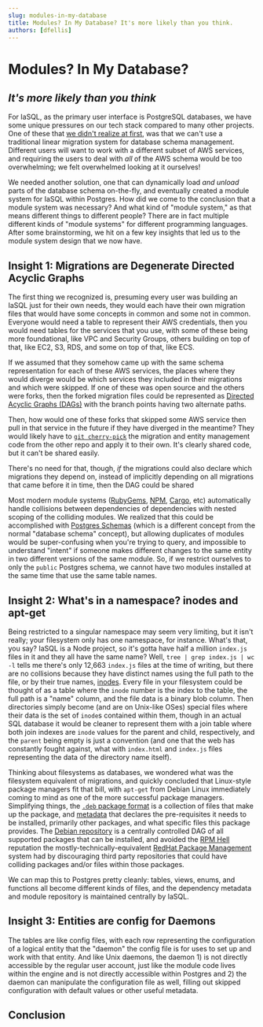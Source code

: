 ```yaml
---
slug: modules-in-my-database
title: Modules? In My Database? It's more likely than you think.
authors: [dfellis]
---
```


# Modules? In My Database?

## *It's more likely than you think*

For IaSQL, as the primary user interface is PostgreSQL databases, we have some unique pressures on our tech stack compared to many other projects. One of these that [we didn't realize at first](https://github.com/iasql/iasql/commit/8467bde2709d32cbe625c2fc2d1a312b5eefaf2d), was that we can't use a traditional linear migration system for database schema management. Different users will want to work with a different subset of AWS services, and requiring the users to deal with *all* of the AWS schema would be too overwhelming; we felt overwhelmed looking at it ourselves!

We needed another solution, one that can dynamically load *and unload* parts of the database schema on-the-fly, and eventually created a module system for IaSQL within Postgres. How did we come to the conclusion that a module system was necessary? And what kind of "module system," as that means different things to different people? There are in fact multiple different kinds of "module systems" for different programming languages. After some brainstorming, we hit on a few key insights that led us to the module system design that we now have.

## Insight 1: Migrations are Degenerate Directed Acyclic Graphs

The first thing we recognized is, presuming every user was building an IaSQL just for their own needs, they would each have their own migration files that would have some concepts in common and some not in common. Everyone would need a table to represent their AWS credentials, then you would need tables for the services that you use, with some of these being more foundational, like VPC and Security Groups, others building on top of that, like EC2, S3, RDS, and some on top of that, like ECS.

If we assumed that they somehow came up with the same schema representation for each of these AWS services, the places where they would diverge would be which services they included in their migrations and which were skipped. If one of these was open source and the others were forks, then the forked migration files could be represented as [Directed Acyclic Graphs (DAGs)](https://en.wikipedia.org/wiki/Directed_acyclic_graph) with the branch points having two alternate paths.

Then, how would one of these forks that skipped some AWS service then pull in that service in the future if they have diverged in the meantime? They would likely have to [`git cherry-pick`](https://git-scm.com/docs/git-cherry-pick) the migration and entity management code from the other repo and apply it to their own. It's clearly shared code, but it can't be shared easily.

There's no need for that, though, *if* the migrations could also declare which migrations they depend on, instead of implicitly depending on all migrations that came before it in time, then the DAG could be shared

Most modern module systems ([RubyGems](https://rubygems.org/), [NPM](https://www.npmjs.com/), [Cargo](https://crates.io/), etc) automatically handle collisions between dependencies of dependencies with nested scoping of the colliding modules. We realized that this could be accomplished with [Postgres Schemas](https://www.postgresql.org/docs/current/sql-createschema.html) (which is a different concept from the normal "database schema" concept), but allowing duplicates of modules would be super-confusing when you're trying to query, and impossible to understand "intent" if someone makes different changes to the same entity in two different versions of the same module. So, if we restrict ourselves to only the `public` Postgres schema, we cannot have two modules installed at the same time that use the same table names.

## Insight 2: What's in a namespace? inodes and apt-get

Being restricted to a singular namespace may seem very limiting, but it isn't really; your filesystem only has one namespace, for instance. What's that, you say? IaSQL is a Node project, so it's gotta have half a million `index.js` files in it and they all have the same name? Well, `tree | grep index.js | wc -l` tells me there's only 12,663 `index.js` files at the time of writing, but there are no collisions because they have distinct names using the full path to the file, or by their true names, [inodes](https://en.wikipedia.org/wiki/Inode). Every file in your filesystem could be thought of as a table where the `inode` number is the index to the table, the full path is a "name" column, and the file data is a binary blob column. Then directories simply become (and are on Unix-like OSes) special files where their data is the set of `inode`s contained within them, though in an actual SQL database it would be cleaner to represent them with a join table where both join indexes are `inode` values for the parent and child, respectively, and the `parent` being empty is just a convention (and one that the web has constantly fought against, what with `index.html` and `index.js` files representing the data of the directory name itself).

Thinking about filesystems as databases, we wondered what was the filesystem equivalent of migrations, and quickly concluded that Linux-style package managers fit that bill, with `apt-get` from Debian Linux immediately coming to mind as one of the more successful package managers. Simplifying things, the [`.deb` package format](https://en.wikipedia.org/wiki/Deb_%28file_format%29) is a collection of files that make up the package, and [metadata](https://en.wikipedia.org/wiki/Deb_%28file_format%29#Control_archive) that declares the pre-requisites it needs to be installed, primarily other packages, and what specific files this package provides. The [Debian repository](https://en.wikipedia.org/wiki/Debian#Repositories) is a centrally controlled DAG of all supported packages that can be installed, and avoided the [RPM Hell](https://en.wikipedia.org/wiki/Dependency_hell#Platform-specific) reputation the mostly-technically-equivalent [RedHat Package Management](https://en.wikipedia.org/wiki/RPM_Package_Manager) system had by discouraging third party repositories that could have colliding packages and/or files within those packages.

We can map this to Postgres pretty cleanly: tables, views, enums, and functions all become different kinds of files, and the dependency metadata and module repository is maintained centrally by IaSQL.

<!-- Getting really tired. Not sure how to segue to this next point, also not sure if the next point is all that relevant to this particular blog post, though I think it "fills it out" in terms of helping the user understand things -->

## Insight 3: Entities are config for Daemons

<!-- TODO: Fill this in better -->

The tables are like config files, with each row representing the configuration of a logical entity that the "daemon" the config file is for uses to set up and work with that entity. And like Unix daemons, the daemon 1) is not directly accessible by the regular user account, just like the module code lives within the engine and is not directly accessible within Postgres and 2) the daemon can manipulate the configuration file as well, filling out skipped configuration with default values or other useful metadata.

## Conclusion

<!-- TODO -->

